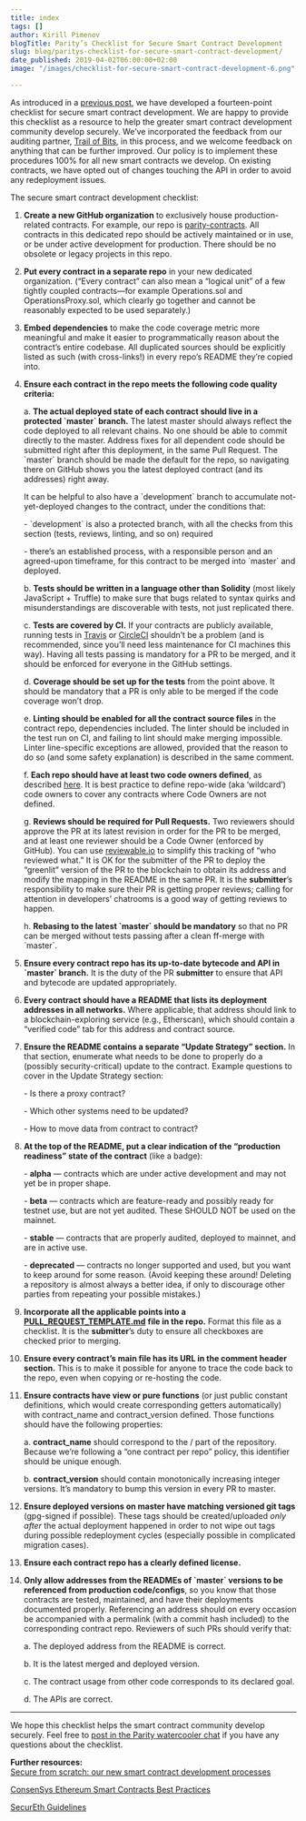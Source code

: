 ```yaml
---
title: index
tags: []
author: Kirill Pimenov
blogTitle: Parity’s Checklist for Secure Smart Contract Development
slug: blog/paritys-checklist-for-secure-smart-contract-development/
date_published: 2019-04-02T06:00:00+02:00
image: "/images/checklist-for-secure-smart-contract-development-6.png"

---
```

As introduced in a [previous post](https://www.parity.io/new-smart-contract-development-processes/), we have developed a fourteen-point checklist for secure smart contract development. We are happy to provide this checklist as a resource to help the greater smart contract development community develop securely. We’ve incorporated the feedback from our auditing partner, [Trail of Bits](https://www.parity.io/parity-completes-trail-of-bits-security-review/), in this process, and we welcome feedback on anything that can be further improved. Our policy is to implement these procedures 100% for all new smart contracts we develop. On existing contracts, we have opted out of changes touching the API in order to avoid any redeployment issues.  
  
The secure smart contract development checklist:

 1. **Create a new GitHub organization** to exclusively house production-related contracts. For example, our repo is [parity-contracts](https://github.com/parity-contracts). All contracts in this dedicated repo should be actively maintained or in use, or be under active development for production. There should be no obsolete or legacy projects in this repo.
 2. **Put every contract in a separate repo** in your new dedicated organization. (“Every contract” can also mean a “logical unit” of a few tightly coupled contracts—for example Operations.sol and OperationsProxy.sol, which clearly go together and cannot be reasonably expected to be used separately.)
 3. **Embed dependencies** to make the code coverage metric more meaningful and make it easier to programmatically reason about the contract’s entire codebase. All duplicated sources should be explicitly listed as such (with cross-links!) in every repo’s README they’re copied into.
 4. **Ensure each contract in the repo meets the following code quality criteria:**  
      
    a. **The actual deployed state of each contract should live in a protected \`master\` branch.** The latest master should always reflect the code deployed to all relevant chains. No one should be able to commit directly to the master. Address fixes for all dependent code should be submitted right after this deployment, in the same Pull Request. The \`master\` branch should be made the default for the repo, so navigating there on GitHub shows you the latest deployed contract (and its addresses) right away.  
      
    It can be helpful to also have a \`development\` branch to accumulate not-yet-deployed changes to the contract, under the conditions that:  
      
    \- \`development\` is also a protected branch, with all the checks from this section (tests, reviews, linting, and so on) required  
      
    \- there’s an established process, with a responsible person and an agreed-upon timeframe, for this contract to be merged into \`master\` and deployed.  
      
    b. **Tests should be written in a language other than Solidity** (most likely JavaScript + Truffle) to make sure that bugs related to syntax quirks and misunderstandings are discoverable with tests, not just replicated there.  
      
    c. **Tests are covered by CI.** If your contracts are publicly available, running tests in [Travis](https://travis-ci.org/) or [CircleCI](https://circleci.com/) shouldn’t be a problem (and is recommended, since you’ll need less maintenance for CI machines this way). Having all tests passing is mandatory for a PR to be merged, and it should be enforced for everyone in the GitHub settings.  
      
    d. **Coverage should be set up for the tests** from the point above. It should be mandatory that a PR is only able to be merged if the code coverage won’t drop.  
      
    e. **Linting should be enabled for all the contract source files** in the contract repo, dependencies included. The linter should be included in the test run on CI, and failing to lint should make merging impossible. Linter line-specific exceptions are allowed, provided that the reason to do so (and some safety explanation) is described in the same comment.  
      
    f. **Each repo should have at least two code owners defined**, as described [here](https://help.github.com/articles/about-codeowners/). It is best practice to define repo-wide (aka ‘wildcard’) code owners to cover any contracts where Code Owners are not defined.  
      
    g. **Reviews should be required for Pull Requests.** Two reviewers should approve the PR at its latest revision in order for the PR to be merged, and at least one reviewer should be a Code Owner (enforced by GitHub). You can use [reviewable.io](http://reviewable.io/) to simplify this tracking of “who reviewed what.” It is OK for the submitter of the PR to deploy the “greenlit” version of the PR to the blockchain to obtain its address and modify the mapping in the README in the same PR. It is the **submitter**’s responsibility to make sure their PR is getting proper reviews; calling for attention in developers’ chatrooms is a good way of getting reviews to happen.  
      
    h. **Rebasing to the latest \`master\` should be mandatory** so that no PR can be merged without tests passing after a clean ff-merge with \`master\`.
 5. **Ensure every contract repo has its up-to-date bytecode and API in \`master\` branch.** It is the duty of the PR **submitter** to ensure that API and bytecode are updated appropriately.
 6. **Every contract should have a README that lists its deployment addresses in all networks.** Where applicable, that address should link to a blockchain-exploring service (e.g., Etherscan), which should contain a “verified code” tab for this address and contract source.
 7. **Ensure the README contains a separate “Update Strategy” section.** In that section, enumerate what needs to be done to properly do a (possibly security-critical) update to the contract. Example questions to cover in the Update Strategy section:  
      
    \- Is there a proxy contract?  
      
    \- Which other systems need to be updated?  
      
    \- How to move data from contract to contract?
 8. **At the top of the README, put a clear indication of the “production readiness” state of the contract** (like a badge):  
      
    \- **alpha** — contracts which are under active development and may not yet be in proper shape.  
      
    \- **beta** — contracts which are feature-ready and possibly ready for testnet use, but are not yet audited. These SHOULD NOT be used on the mainnet.  
      
    \- **stable** — contracts that are properly audited, deployed to mainnet, and are in active use.  
      
    \- **deprecated** — contracts no longer supported and used, but you want to keep around for some reason. (Avoid keeping these around! Deleting a repository is almost always a better idea, if only to discourage other parties from repeating your possible mistakes.)
 9. **Incorporate all the applicable points into a** [**PULL_REQUEST_TEMPLATE.md**](https://help.github.com/articles/creating-a-pull-request-template-for-your-repository/) **file in the repo.** Format this file as a checklist. It is the **submitter**’s duty to ensure all checkboxes are checked prior to merging.
10. **Ensure every contract’s main file has its URL in the comment header section.** This is to make it possible for anyone to trace the code back to the repo, even when copying or re-hosting the code.
11. **Ensure contracts have view or pure functions** (or just public constant definitions, which would create corresponding getters automatically) with contract_name and contract_version defined. Those functions should have the following properties:  
      
    a. **contract_name** should correspond to the <organization>/<repository> part of the repository. Because we’re following a “one contract per repo” policy, this identifier should be unique enough.  
      
    b. **contract_version** should contain monotonically increasing integer versions. It’s mandatory to bump this version in every PR to master.
12. **Ensure deployed versions on master have matching versioned git tags** (gpg-signed if possible). These tags should be created/uploaded _only after_ the actual deployment happened in order to not wipe out tags during possible redeployment cycles (especially possible in complicated migration cases).
13. **Ensure each contract repo has a clearly defined license.**
14. **Only allow addresses from the READMEs of \`master\` versions to be referenced from production code/configs**, so you know that those contracts are tested, maintained, and have their deployments documented properly. Referencing an address should on every occasion be accompanied with a permalink (with a commit hash included) to the corresponding contract repo. Reviewers of such PRs should verify that:  
      
    a. The deployed address from the README is correct.  
      
    b. It is the latest merged and deployed version.  
      
    c. The contract usage from other code corresponds to its declared goal.  
      
    d. The APIs are correct.

***

We hope this checklist helps the smart contract community develop securely. Feel free to [post in the Parity watercooler chat](https://riot.im/app/#/room/#watercooler:matrix.parity.io) if you have any questions about the checklist.

**Further resources:**  
[Secure from scratch: our new smart contract development processes](https://www.parity.io/new-smart-contract-development-processes/)

[ConsenSys Ethereum Smart Contracts Best Practices](https://consensys.github.io/smart-contract-best-practices/)

[SecurEth Guidelines](https://guidelines.secureth.org/)